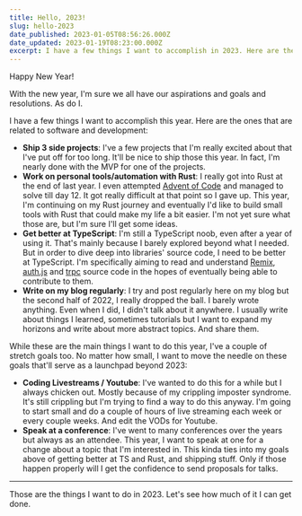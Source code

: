 ```yaml
---
title: Hello, 2023!
slug: hello-2023
date_published: 2023-01-05T08:56:26.000Z
date_updated: 2023-01-19T08:23:00.000Z
excerpt: I have a few things I want to accomplish in 2023. Here are the ones that are related to software and development.
---
```


Happy New Year! 

With the new year, I'm sure we all have our aspirations and goals and resolutions. As do I. 

I have a few things I want to accomplish this year. Here are the ones that are related to software and development:

- **Ship 3 side projects**: I've a few projects that I'm really excited about that I've put off for too long. It'll be nice to ship those this year. In fact, I'm nearly done with the MVP for one of the projects. 
- **Work on personal tools/automation with Rust**: I really got into Rust at the end of last year. I even attempted [Advent of Code](https://adventofcode.com/) and managed to solve till day 12. It got really difficult at that point so I gave up. This year, I'm continuing on my Rust journey and eventually I'd like to build small tools with Rust that could make my life a bit easier. I'm not yet sure what those are, but I'm sure I'll get some ideas.
- **Get better at TypeScript**: I'm still a TypeScript noob, even after a year of using it. That's mainly because I barely explored beyond what I needed. But in order to dive deep into libraries' source code, I need to be better at TypeScript. I'm specifically aiming to read and understand [Remix](https://remix.run/), [auth.js](https://authjs.dev/) and [trpc](https://trpc.io/) source code in the hopes of eventually being able to contribute to them.
- **Write on my blog regularly**: I try and post regularly here on my blog but the second half of 2022, I really dropped the ball. I barely wrote anything. Even when I did, I didn't talk about it anywhere. I usually write about things I learned, sometimes tutorials but I want to expand my horizons and write about more abstract topics. And share them.

While these are the main things I want to do this year, I've a couple of stretch goals too. No matter how small, I want to move the needle on these goals that'll serve as a launchpad beyond 2023:

- **Coding Livestreams / Youtube**: I've wanted to do this for a while but I always chicken out. Mostly because of my crippling imposter syndrome. It's still crippling but I'm trying to find a way to do this anyway. I'm going to start small and do a couple of hours of live streaming each week or every couple weeks. And edit the VODs for Youtube.
- **Speak at a conference**: I've went to many conferences over the years but always as an attendee. This year, I want to speak at one for a change about a topic that I'm interested in. This kinda ties into my goals above of getting better at TS and Rust, and shipping stuff. Only if those happen properly will I get the confidence to send proposals for talks.

---

Those are the things I want to do in 2023. Let's see how much of it I can get done.

